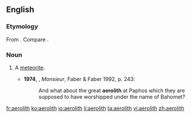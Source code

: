 ==English==

===Etymology===
From {{confix|aero|lith}}. Compare {{term|aerolite}}.

===Noun===
{{en-noun}}

# {{context|chiefly|_|historical}} A [[meteorite]].
#* '''1974''', {{w|Lawrence Durrell}}, ''Monsieur'', Faber & Faber 1992, p. 243:
#*: And what about the great '''aerolith''' at Paphos which they are supposed to have worshipped under the name of Bahomet?

[[fr:aerolith]]
[[ko:aerolith]]
[[io:aerolith]]
[[li:aerolith]]
[[ta:aerolith]]
[[vi:aerolith]]
[[zh:aerolith]]
